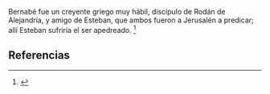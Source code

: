 Bernabé fue un creyente griego muy hábil, discípulo de Rodán de Alejandría, y amigo de Esteban, que ambos fueron a Jerusalén a predicar; allí Esteban sufriría el ser apedreado. <ref name="n0">{{lib|LU|194|4|11}}</ref> 

== Referencias ==

<references/>
